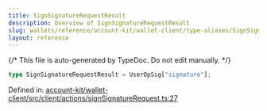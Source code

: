 ```yaml
---
title: SignSignatureRequestResult
description: Overview of SignSignatureRequestResult
slug: wallets/reference/account-kit/wallet-client/type-aliases/SignSignatureRequestResult
layout: reference
---
```


{/* This file is auto-generated by TypeDoc. Do not edit manually. */}

```ts
type SignSignatureRequestResult = UserOpSig["signature"];
```

Defined in: [account-kit/wallet-client/src/client/actions/signSignatureRequest.ts:27](https://github.com/alchemyplatform/aa-sdk/blob/17aad1f572375d42a06c7e3238078a88a435d459/account-kit/wallet-client/src/client/actions/signSignatureRequest.ts#L27)
